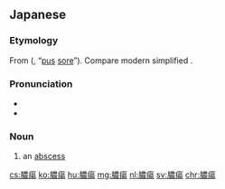 ==Japanese==
{{ja-kanjitab|のう|よう|yomi=o}}

===Etymology===
From {{etyl|ltc|ja|sort=のうよう}} {{m|ltc|膿瘍}} ({{IPAchar|/nowng yang/}}, “[[pus]] [[sore]]”). Compare modern simplified {{cog|cmn|脓疡|tr=nóngyáng}}.

===Pronunciation===
* {{l|ja|sc=Latn|音読み|On'yomi}}
* {{IPA|lang=ja|[no̞ːjo̞ː]}}

===Noun===
{{ja-noun|のうよう|hhira=のうやう}}

# an [[abscess]] {{gloss|cavity filled with pus}}

[[cs:膿瘍]]
[[ko:膿瘍]]
[[hu:膿瘍]]
[[mg:膿瘍]]
[[nl:膿瘍]]
[[sv:膿瘍]]
[[chr:膿瘍]]